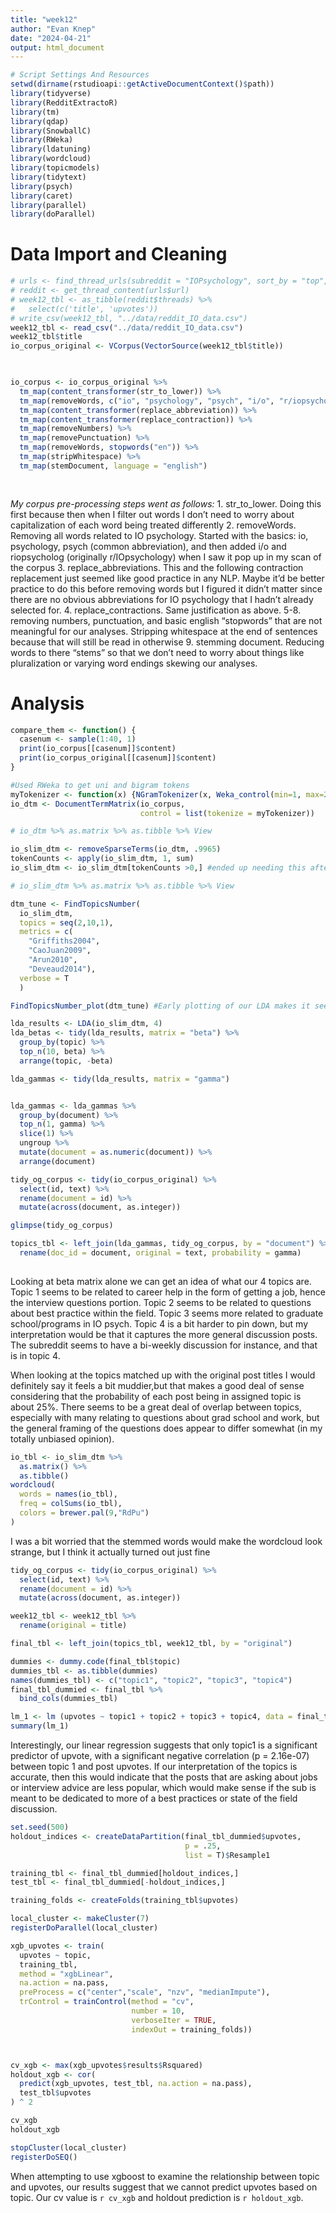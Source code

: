 ```yaml
---
title: "week12"
author: "Evan Knep"
date: "2024-04-21"
output: html_document
---
```


```r
# Script Settings And Resources
setwd(dirname(rstudioapi::getActiveDocumentContext()$path))
library(tidyverse)
library(RedditExtractoR)
library(tm)
library(qdap)
library(SnowballC)
library(RWeka)
library(ldatuning)
library(wordcloud)
library(topicmodels)
library(tidytext)
library(psych)
library(caret)
library(parallel)
library(doParallel)
```

# Data Import and Cleaning

```r
# urls <- find_thread_urls(subreddit = "IOPsychology", sort_by = "top", period = "year")
# reddit <- get_thread_content(urls$url)
# week12_tbl <- as_tibble(reddit$threads) %>%
#   select(c('title', 'upvotes'))
# write_csv(week12_tbl, "../data/reddit_IO_data.csv")
week12_tbl <- read_csv("../data/reddit_IO_data.csv")
week12_tbl$title
io_corpus_original <- VCorpus(VectorSource(week12_tbl$title))

  
```


```r
io_corpus <- io_corpus_original %>%
  tm_map(content_transformer(str_to_lower)) %>% 
  tm_map(removeWords, c("io", "psychology", "psych", "i/o", "r/iopsychology")) %>%   
  tm_map(content_transformer(replace_abbreviation)) %>% 
  tm_map(content_transformer(replace_contraction)) %>%
  tm_map(removeNumbers) %>%
  tm_map(removePunctuation) %>%
  tm_map(removeWords, stopwords("en")) %>%
  tm_map(stripWhitespace) %>%
  tm_map(stemDocument, language = "english")
  
  
```

*My corpus pre-processing steps went as follows:*
1. str_to_lower. Doing this first because then when I filter out words I don't need to worry about capitalization of each word being treated differently
2. removeWords. Removing all words related to IO psychology. Started with the basics: io, psychology, psych (common abbreviation), and then added i/o and riopsycholog (originally r/IOpsychology) when I saw it pop up in my scan of the corpus
3. replace_abbreviations. This and the following contraction replacement just seemed like good practice in any NLP. Maybe it'd be better practice to do this before removing words but I figured it didn't matter since there are no obvious abbreviations for IO psychology that I hadn't already selected for.
4. replace_contractions. Same justification as above.
5-8. removing numbers, punctuation, and basic english "stopwords" that are not meaningful for our analyses. Stripping whitespace at the end of sentences because that will still be read in otherwise
9. stemming document. Reducing words to there "stems" so that we don't need to worry about things like pluralization or varying word endings skewing our analyses.


# Analysis

```r

compare_them <- function() {
  casenum <- sample(1:40, 1)
  print(io_corpus[[casenum]]$content)
  print(io_corpus_original[[casenum]]$content)
}


```


```r
#Used RWeka to get uni and bigram tokens
myTokenizer <- function(x) {NGramTokenizer(x, Weka_control(min=1, max=2))} 
io_dtm <- DocumentTermMatrix(io_corpus,
                             control = list(tokenize = myTokenizer))

# io_dtm %>% as.matrix %>% as.tibble %>% View

io_slim_dtm <- removeSparseTerms(io_dtm, .9965)
tokenCounts <- apply(io_slim_dtm, 1, sum) 
io_slim_dtm <- io_slim_dtm[tokenCounts >0,] #ended up needing this after all, because rows of zeros were throwing errors in my derichlet allocation

# io_slim_dtm %>% as.matrix %>% as.tibble %>% View

```


```r
dtm_tune <- FindTopicsNumber(
  io_slim_dtm,
  topics = seq(2,10,1),
  metrics = c(
    "Griffiths2004",
    "CaoJuan2009",
    "Arun2010",
    "Deveaud2014"),
  verbose = T
  )

FindTopicsNumber_plot(dtm_tune) #Early plotting of our LDA makes it seem likely that there are 4-5 distinct topics

lda_results <- LDA(io_slim_dtm, 4)
lda_betas <- tidy(lda_results, matrix = "beta") %>%
  group_by(topic) %>%
  top_n(10, beta) %>%
  arrange(topic, -beta)

lda_gammas <- tidy(lda_results, matrix = "gamma")


lda_gammas <- lda_gammas %>%
  group_by(document) %>%
  top_n(1, gamma) %>%
  slice(1) %>%
  ungroup %>%
  mutate(document = as.numeric(document)) %>%
  arrange(document)

```



```r
tidy_og_corpus <- tidy(io_corpus_original) %>%
  select(id, text) %>%
  rename(document = id) %>%
  mutate(across(document, as.integer))

glimpse(tidy_og_corpus)

topics_tbl <- left_join(lda_gammas, tidy_og_corpus, by = "document") %>%
  rename(doc_id = document, original = text, probability = gamma)
  
```

Looking at beta matrix alone we can get an idea of what our 4 topics are. Topic 1 seems to be related to career help in the form of getting a job, hence the interview questions portion. Topic 2 seems to be related to questions about best practice within the field. Topic 3 seems more related to graduate school/programs in IO psych. Topic 4 is a bit harder to pin down, but my interpretation would be that it captures the more general discussion posts. The subreddit seems to have a bi-weekly discussion for instance, and that is in topic 4. 

When looking at the topics matched up with the original post titles I would definitely say it feels a bit muddier,but that makes a good deal of sense considering that the probability of each post being in assigned topic is about 25%. There seems to be a great deal of overlap between topics, especially with many relating to questions about grad school and work, but the general framing of the questions does appear to differ somewhat (in my totally unbiased opinion).

```r

io_tbl <- io_slim_dtm %>% 
  as.matrix() %>%
  as.tibble()
wordcloud(
  words = names(io_tbl),
  freq = colSums(io_tbl),
  colors = brewer.pal(9,"RdPu")
)


```

I was a bit worried that the stemmed words would make the wordcloud look strange, but I think it actually turned out just fine


```r
tidy_og_corpus <- tidy(io_corpus_original) %>%
  select(id, text) %>%
  rename(document = id) %>%
  mutate(across(document, as.integer))

week12_tbl <- week12_tbl %>%
  rename(original = title)

final_tbl <- left_join(topics_tbl, week12_tbl, by = "original")

```


```r
dummies <- dummy.code(final_tbl$topic)
dummies_tbl <- as.tibble(dummies)
names(dummies_tbl) <- c("topic1", "topic2", "topic3", "topic4")
final_tbl_dummied <- final_tbl %>%
  bind_cols(dummies_tbl)

```

```r
lm_1 <- lm (upvotes ~ topic1 + topic2 + topic3 + topic4, data = final_tbl_dummied)
summary(lm_1)

```
Interestingly, our linear regression suggests that only topic1 is a significant predictor of upvote, with a significant negative correlation (p = 2.16e-07) between topic 1 and post upvotes. If our interpretation of the topics is accurate, then this would indicate that the posts that are asking about jobs or interview advice are less popular, which would make sense if the sub is meant to be dedicated to more of a best practices or state of the field discussion.


```r

set.seed(500)
holdout_indices <- createDataPartition(final_tbl_dummied$upvotes,
                                       p = .25,
                                       list = T)$Resample1

training_tbl <- final_tbl_dummied[holdout_indices,]
test_tbl <- final_tbl_dummied[-holdout_indices,]

training_folds <- createFolds(training_tbl$upvotes)

local_cluster <- makeCluster(7)
registerDoParallel(local_cluster)

xgb_upvotes <- train(
  upvotes ~ topic,
  training_tbl,
  method = "xgbLinear",
  na.action = na.pass,
  preProcess = c("center","scale", "nzv", "medianImpute"),
  trControl = trainControl(method = "cv", 
                           number = 10, 
                           verboseIter = TRUE, 
                           indexOut = training_folds))



cv_xgb <- max(xgb_upvotes$results$Rsquared)
holdout_xgb <- cor(
  predict(xgb_upvotes, test_tbl, na.action = na.pass),
  test_tbl$upvotes
) ^ 2

cv_xgb
holdout_xgb

stopCluster(local_cluster)
registerDoSEQ()

```

When attempting to use xgboost to examine the relationship between topic and upvotes, our results suggest that we cannot predict upvotes based on topic. Our cv value is `r cv_xgb` and holdout prediction is `r holdout_xgb`.

